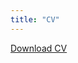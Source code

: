 ```yaml
---
title: "CV"
---
```


<a href="CV.pdf#" class="download" title="Download CV as PDF">Download CV</a>			
